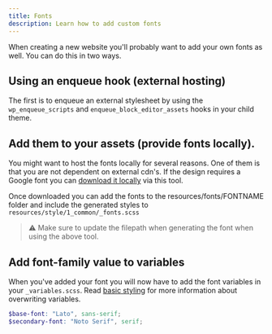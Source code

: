 ```yaml
---
title: Fonts
description: Learn how to add custom fonts
---
```


When creating a new website you'll probably want to add your own fonts as well. You can do this in two ways.

## Using an enqueue hook (external hosting)

The first is to enqueue an external stylesheet by using the `wp_enqueue_scripts` and `enqueue_block_editor_assets` hooks in your child theme.

## Add them to your assets (provide fonts locally).

You might want to host the fonts locally for several reasons. One of them is that you are not dependent on external cdn's. If the design requires a Google font you can [download it locally](https://google-webfonts-helper.herokuapp.com/fonts) via this tool.

Once downloaded you can add the fonts to the resources/fonts/FONTNAME folder and include the generated styles to `resources/style/1_common/_fonts.scss`

> ⚠️
> Make sure to update the filepath when generating the font when using the above tool.

## Add font-family value to variables

When you've added your font you will now have to add the font variables in your `_variables.scss`. Read [basic styling](/basics/basic-styling) for more information about overwriting variables.

```scss
$base-font: "Lato", sans-serif;
$secondary-font: "Noto Serif", serif;
```
